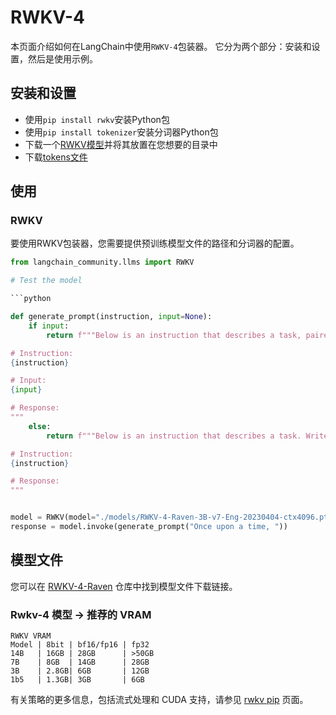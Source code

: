 # RWKV-4

本页面介绍如何在LangChain中使用`RWKV-4`包装器。
它分为两个部分：安装和设置，然后是使用示例。

## 安装和设置
- 使用`pip install rwkv`安装Python包
- 使用`pip install tokenizer`安装分词器Python包
- 下载一个[RWKV模型](https://huggingface.co/BlinkDL/rwkv-4-raven/tree/main)并将其放置在您想要的目录中
- 下载[tokens文件](https://raw.githubusercontent.com/BlinkDL/ChatRWKV/main/20B_tokenizer.json)

## 使用

### RWKV

要使用RWKV包装器，您需要提供预训练模型文件的路径和分词器的配置。
```python
from langchain_community.llms import RWKV

# Test the model

```python

def generate_prompt(instruction, input=None):
    if input:
        return f"""Below is an instruction that describes a task, paired with an input that provides further context. Write a response that appropriately completes the request.

# Instruction:
{instruction}

# Input:
{input}

# Response:
"""
    else:
        return f"""Below is an instruction that describes a task. Write a response that appropriately completes the request.

# Instruction:
{instruction}

# Response:
"""


model = RWKV(model="./models/RWKV-4-Raven-3B-v7-Eng-20230404-ctx4096.pth", strategy="cpu fp32", tokens_path="./rwkv/20B_tokenizer.json")
response = model.invoke(generate_prompt("Once upon a time, "))
```
## 模型文件

您可以在 [RWKV-4-Raven](https://huggingface.co/BlinkDL/rwkv-4-raven/tree/main) 仓库中找到模型文件下载链接。

### Rwkv-4 模型 -> 推荐的 VRAM


```
RWKV VRAM
Model | 8bit | bf16/fp16 | fp32
14B   | 16GB | 28GB      | >50GB
7B    | 8GB  | 14GB      | 28GB
3B    | 2.8GB| 6GB       | 12GB
1b5   | 1.3GB| 3GB       | 6GB
```

有关策略的更多信息，包括流式处理和 CUDA 支持，请参见 [rwkv pip](https://pypi.org/project/rwkv/) 页面。
